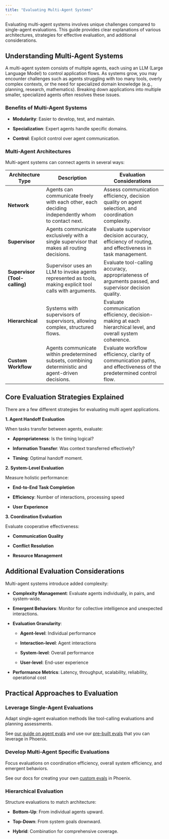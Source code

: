 ```yaml
---
title: "Evaluating Multi-Agent Systems"
---
```


Evaluating multi-agent systems involves unique challenges compared to single-agent evaluations. This guide provides clear explanations of various architectures, strategies for effective evaluation, and additional considerations.

## Understanding Multi-Agent Systems

A multi-agent system consists of multiple agents, each using an LLM (Large Language Model) to control application flows. As systems grow, you may encounter challenges such as agents struggling with too many tools, overly complex contexts, or the need for specialized domain knowledge (e.g., planning, research, mathematics). Breaking down applications into multiple smaller, specialized agents often resolves these issues.

### Benefits of Multi-Agent Systems

* **Modularity**: Easier to develop, test, and maintain.

* **Specialization**: Expert agents handle specific domains.

* **Control**: Explicit control over agent communication.

### Multi-Agent Architectures

Multi-agent systems can connect agents in several ways:

| Architecture Type             | Description                                                                                              | Evaluation Considerations                                                                                          |
| ----------------------------- | -------------------------------------------------------------------------------------------------------- | ------------------------------------------------------------------------------------------------------------------ |
| **Network**                   | Agents can communicate freely with each other, each deciding independently whom to contact next.         | Assess communication efficiency, decision quality on agent selection, and coordination complexity.                 |
| **Supervisor**                | Agents communicate exclusively with a single supervisor that makes all routing decisions.                | Evaluate supervisor decision accuracy, efficiency of routing, and effectiveness in task management.                |
| **Supervisor (Tool-calling)** | Supervisor uses an LLM to invoke agents represented as tools, making explicit tool calls with arguments. | Evaluate tool-calling accuracy, appropriateness of arguments passed, and supervisor decision quality.              |
| **Hierarchical**              | Systems with supervisors of supervisors, allowing complex, structured flows.                             | Evaluate communication efficiency, decision-making at each hierarchical level, and overall system coherence.       |
| **Custom Workflow**           | Agents communicate within predetermined subsets, combining deterministic and agent-driven decisions.     | Evaluate workflow efficiency, clarity of communication paths, and effectiveness of the predetermined control flow. |

## Core Evaluation Strategies Explained

There are a few different strategies for evaluating multi agent applications.

**1. Agent Handoff Evaluation**

When tasks transfer between agents, evaluate:

* **Appropriateness**: Is the timing logical?

* **Information Transfer**: Was context transferred effectively?

* **Timing**: Optimal handoff moment.

**2. System-Level Evaluation**

Measure holistic performance:

* **End-to-End Task Completion**

* **Efficiency**: Number of interactions, processing speed

* **User Experience**

**3. Coordination Evaluation**

Evaluate cooperative effectiveness:

* **Communication Quality**

* **Conflict Resolution**

* **Resource Management**

## Additional Evaluation Considerations

Multi-agent systems introduce added complexity:

* **Complexity Management**: Evaluate agents individually, in pairs, and system-wide.

* **Emergent Behaviors**: Monitor for collective intelligence and unexpected interactions.

* **Evaluation Granularity**:

  * **Agent-level**: Individual performance

  * **Interaction-level**: Agent interactions

  * **System-level**: Overall performance

  * **User-level**: End-user experience

* **Performance Metrics**: Latency, throughput, scalability, reliability, operational cost

## Practical Approaches to Evaluation

### **Leverage Single-Agent Evaluations**

Adapt single-agent evaluation methods like tool-calling evaluations and planning assessments.

See [our guide on agent evals](https://arize.com/docs/phoenix/evaluation/llm-evals/agent-evaluation) and use our [pre-built evals](https://arize.com/docs/phoenix/evaluation/how-to-evals/running-pre-tested-evals) that you can leverage in Phoenix.

### **Develop Multi-Agent Specific Evaluations**

Focus evaluations on coordination efficiency, overall system efficiency, and emergent behaviors.

See our docs for creating your own [custom evals](https://arize.com/docs/phoenix/evaluation/how-to-evals/bring-your-own-evaluator) in Phoenix.

### **Hierarchical Evaluation**

Structure evaluations to match architecture:

* **Bottom-Up**: From individual agents upward.

* **Top-Down**: From system goals downward.

* **Hybrid**: Combination for comprehensive coverage.


